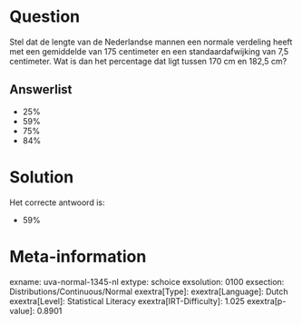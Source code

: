 Question
========

Stel dat de lengte van de Nederlandse mannen een normale verdeling heeft
met een gemiddelde van 175 centimeter en een standaardafwijking van 7,5
centimeter. Wat is dan het percentage dat ligt tussen 170 cm en 182,5
cm?

Answerlist
----------

* 25%
* 59%
* 75%
* 84%

Solution
========

Het correcte antwoord is: 

* 59%

Meta-information
================
exname: uva-normal-1345-nl
extype: schoice
exsolution: 0100
exsection: Distributions/Continuous/Normal
exextra[Type]: 
exextra[Language]: Dutch
exextra[Level]: Statistical Literacy
exextra[IRT-Difficulty]: 1.025
exextra[p-value]: 0.8901
